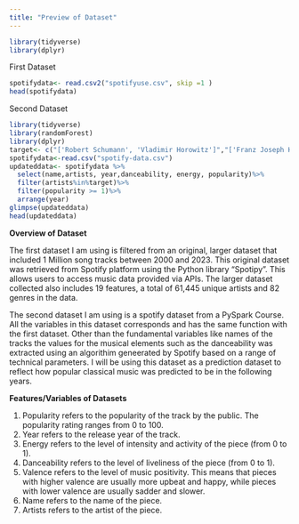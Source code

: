 ```yaml
---
title: "Preview of Dataset"
---
```


```r
library(tidyverse)
library(dplyr)
```

First Dataset
``` r
spotifydata<- read.csv2("spotifyuse.csv", skip =1 )
head(spotifydata)
```
Second Dataset 
```r
library(tidyverse)
library(randomForest)
library(dplyr)
target<- c("['Robert Schumann', 'Vladimir Horowitz']","['Franz Joseph Haydn', 'Pro Arte Quartet']","['Felix Mendelssohn', 'Vladimir Horowitz']", "['Frédéric Chopin', 'Vladimir Horowitz']", "['Franz Liszt', 'Vladimir Horowitz']","['Sergei Rachmaninoff', 'Vladimir Horowitz']", "['Ludwig van Beethoven', 'Staatskapelle Berlin', 'Richard Strauss']")
spotifydata<-read.csv("spotify-data.csv")
updateddata<- spotifydata %>%
  select(name,artists, year,danceability, energy, popularity)%>%
  filter(artists%in%target)%>%
  filter(popularity >= 1)%>%
  arrange(year)
glimpse(updateddata)
head(updateddata)
```

**Overview of Dataset**

The first dataset I am using is filtered from an original, larger dataset that included 1 Million song tracks between 2000 and 2023. This original dataset was retrieved from Spotify platform using the Python library "Spotipy". This allows users to access music data provided via APIs. The larger dataset collected also includes 19 features, a total of 61,445 unique artists and 82 genres in the data. 

The second dataset I am using is a spotify dataset from a PySpark Course. All the variables in this dataset corresponds and has the same function with the first dataset. Other than the fundamental variables like names of the tracks the values for the musical elements such as the danceability was extracted using an algorithim geneerated by Spotify based on a range of technical parameters. I will be using this dataset as a prediction dataset to reflect how popular classical music was predicted to be in the following years. 

**Features/Variables of Datasets** 

1. Popularity refers to the popularity of the track by the public. The popularity rating ranges from 0 to 100.
2. Year refers to the release year of the track.
3. Energy refers to the level of intensity and activity of the piece (from 0 to 1).
4. Danceability refers to the level of liveliness of the piece (from 0 to 1).
5. Valence refers to the level of music positivity. This means that pieces with higher valence are usually more upbeat and happy, while pieces with lower valence are usually sadder and slower. 
6. Name refers to the name of the piece.
7. Artists refers to the artist of the piece.


